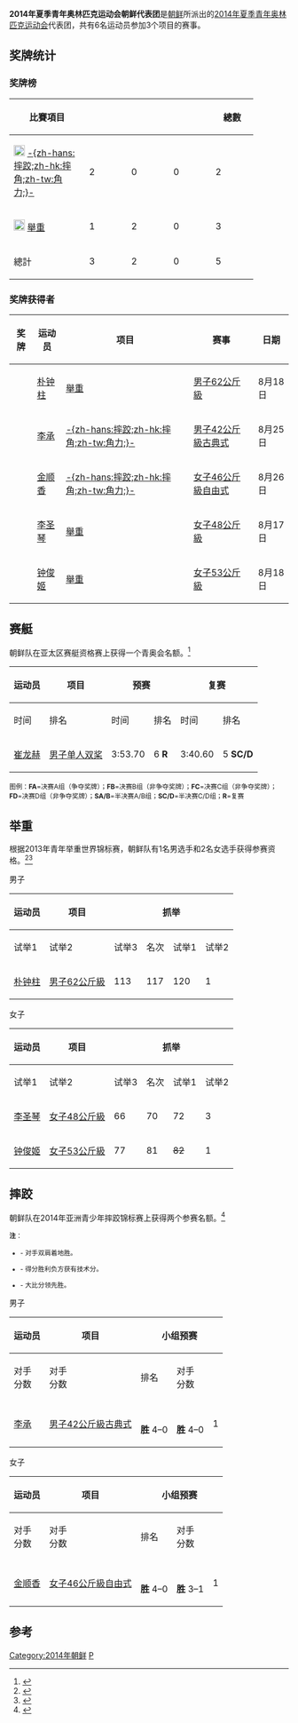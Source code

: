 {{NoteTA|G1=Sports}}
{{Infobox Country Olympics
|NOC=PRK
|games=2014年夏季青年
|competitors=6
|sports=3
|flagbearer=[[崔龙赫|崔龙赫]]（赛艇）<ref>{{cite web|url=http://www.olympic.org/Documents/YOG/2014/Nanjing_2014_Opening_Ceremony_Flag_Bearers.pdf|title=Opening Ceremony Flag Bearers - Youth Olympic Games, Nanjing 2014|publisher=[[国际奥林匹克委员会|International Olympic Committee]]|date=2014-08-16|accessdate=2014-11-23|archiveurl=https://web.archive.org/web/20140826141459/http://www.olympic.org/Documents/YOG/2014/Nanjing_2014_Opening_Ceremony_Flag_Bearers.pdf|archivedate=2014-08-26|deadurl=no}}</ref>
|gold=3
|silver=2
|bronze=
|rank=
}}
'''2014年夏季青年奥林匹克运动会朝鲜代表团'''是[[朝鲜|朝鲜]]所派出的[[2014年夏季青年奥林匹克运动会|2014年夏季青年奥林匹克运动会]]代表团，共有6名运动员参加3个项目的赛事。

==奖牌统计==
===奖牌榜===
{| class="wikitable" style="text-align:center; font-size:90%"
|-
! width=120| 比賽項目
|bgcolor=gold width=60| {{gold medal}} || bgcolor=silver width=60| {{silver medal}} || bgcolor=#cc9966 width=60|  {{bronze medal}} 
! width=60| 總數
|-
|align=left| [[File:Wrestling_pictogram.svg|20px]] [[2014年夏季青年奧林匹克運動會角力比賽|-{zh-hans:摔跤;zh-hk:摔角;zh-tw:角力;}-]]
| 2 || 0 || 0 || 2
|-
|align=left| [[File:Weightlifting_pictogram.svg|20px]] [[2014年夏季青年奧林匹克運動會舉重比賽|舉重]]
| 1 || 2 || 0 || 3
|-
! 總計|| 3 || 2 || 0 || 5
|}

===奖牌获得者===
{| class="wikitable sortable" style="font-size: 95%;"
! 奖牌
! 运动员
! 项目
! 赛事
! 日期
|- 
| {{gold medal}} || [[朴钟柱|朴钟柱]] || [[2014年夏季青年奧林匹克運動會舉重比賽|舉重]] || [[2014年夏季青年奧林匹克運動會男子62公斤級舉重比賽|男子62公斤級]] || 8月18日
|- 
| {{gold medal}} || [[李承_(摔跤运动员)|李承]] || [[2014年夏季青年奧林匹克運動會角力比賽|-{zh-hans:摔跤;zh-hk:摔角;zh-tw:角力;}-]] || [[2014年夏季青年奧林匹克運動會男子42公斤級希罗式角力比賽|男子42公斤級古典式]] || 8月25日
|- 
| {{gold medal}} || [[金顺香|金顺香]] || [[2014年夏季青年奧林匹克運動會角力比賽|-{zh-hans:摔跤;zh-hk:摔角;zh-tw:角力;}-]] || [[2014年夏季青年奧林匹克運動會女子46公斤級自由式角力比賽|女子46公斤級自由式]] || 8月26日
|- 
| {{silver medal}} || [[李圣琴|李圣琴]] || [[2014年夏季青年奧林匹克運動會舉重比賽|舉重]] || [[2014年夏季青年奧林匹克運動會女子48公斤級舉重比賽|女子48公斤級]] || 8月17日
|- 
| {{silver medal}} || [[钟俊姬|钟俊姬]] || [[2014年夏季青年奧林匹克運動會舉重比賽|舉重]] || [[2014年夏季青年奧林匹克運動會女子53公斤級舉重比賽|女子53公斤級]] || 8月18日
|}

==赛艇==
{{main|2014年夏季青年奧林匹克運動會划船比賽}}

朝鲜队在亚太区赛艇资格赛上获得一个青奥会名额。<ref>{{cite news |url=http://worldrowing.com/files/download/12483 |title=2014 YOG Qualification: Rowing |work=[[國際划船聯盟|FISA]] |date=2014-02-20 |accessdate=2014-02-27 |deadurl=yes |archiveurl=https://web.archive.org/web/20140227232856/http://www.worldrowing.com//files/download/12483 |archivedate=2014-02-27 }}</ref>

{| class="wikitable" style="font-size:90%"
|-
!rowspan="2"|运动员
!rowspan="2"|项目
!colspan="2"|预赛
!colspan="2"|复赛
!colspan="2"|半决赛
!colspan="2"|决赛
|- style="font-size:95%"
!时间
!排名
!时间
!排名
!时间
!排名
!时间
!排名
|- align=center
|align=left|[[崔龙赫|崔龙赫]]
|align=left|[[2014年夏季青年奧林匹克運動會划船男子單人雙槳比賽|男子单人双桨]]
|3:53.70
|6 '''R'''
|3:40.60
|5 '''SC/D'''
|{{abbr|DNF|未完成}}
|'''FD'''
|{{abbr|DNS|未开始}}
|24
|}

<small>图例：'''FA'''=决赛A组（争夺奖牌）；'''FB'''=决赛B组（非争夺奖牌）；'''FC'''=决赛C组（非争夺奖牌）；'''FD'''=决赛D组（非争夺奖牌）；'''SA/B'''=半决赛A/B组；'''SC/D'''=半决赛C/D组；'''R'''=复赛</small>

==举重==
{{main|2014年夏季青年奧林匹克運動會舉重比賽}}

根据2013年青年举重世界锦标赛，朝鲜队有1名男选手和2名女选手获得参赛资格。<ref>{{cite news | url=http://www.iwf.net/wp-content/uploads/downloads/2013/09/2013MainQEM.pdf | title=Boys Team Classification from World Youth Championships | work=[[国际举重联合会|International Weightlifting Federation]] | date=2013-09-25 | accessdate=2013-12-14 | archive-date=2013-12-27 | archive-url=https://web.archive.org/web/20131227071441/http://www.iwf.net/wp-content/uploads/downloads/2013/09/2013MainQEM.pdf | dead-url=no }}</ref><ref>{{cite news | url=http://www.iwf.net/wp-content/uploads/downloads/2013/09/2013MainQEW.pdf | title=Girls Team Classification from World Youth Championships | work=[[国际举重联合会|International Weightlifting Federation]] | date=2013-09-25 | accessdate=2013-12-14 | archive-date=2013-12-26 | archive-url=https://web.archive.org/web/20131226020113/http://www.iwf.net/wp-content/uploads/downloads/2013/09/2013MainQEW.pdf | dead-url=no }}</ref>

;男子
{| class="wikitable" style="font-size:90%"
|-
!rowspan="2"|运动员
!rowspan="2"|项目
!colspan="4"|抓举
!colspan="4"|挺举
!rowspan="2" width=50|总成绩
!rowspan="2" width=50|名次
|-style="font-size:95%"
!试举1
!试举2
!试举3
!名次
!试举1
!试举2
!试举3
!名次
|- align=center
|align=left|[[朴钟柱|朴钟柱]]
|align=left|[[2014年夏季青年奧林匹克運動會男子62公斤級舉重比賽|男子62公斤級]]
|113
|117
|120
|1
|143
|<s>150</s>
|<s>150</s>
|2
|263
|{{gold01}}
|}

;女子
{| class="wikitable" style="font-size:90%"
|-
!rowspan="2"|运动员
!rowspan="2"|项目
!colspan="4"|抓举
!colspan="4"|挺举
!rowspan="2" width=50|总成绩
!rowspan="2" width=50|名次
|-style="font-size:95%"
!试举1
!试举2
!试举3
!名次
!试举1
!试举2
!试举3
!名次
|- align=center
|align=left|[[李圣琴|李圣琴]]
|align=left|[[2014年夏季青年奧林匹克運動會女子48公斤級舉重比賽|女子48公斤級]]
|66
|70
|72
|3
|88
|93
|<s>95</s>
|2
|165
|{{silver02}}
|- align=center
|align=left|[[钟俊姬|钟俊姬]]
|align=left|[[2014年夏季青年奧林匹克運動會女子53公斤級舉重比賽|女子53公斤級]]
|77
|81
|<s>82</s>
|1
|95
|100
|<s>105</s>
|2
|181
|{{silver02}}
|}

==摔跤==
{{main|2014年夏季青年奧林匹克運動會角力比賽}}

朝鲜队在2014年亚洲青少年摔跤锦标赛上获得两个参赛名额。<ref>{{cite news | url=http://www.fila-official.com/index.php?option=com_content&view=article&id=1287%3Awrestling-qualifiers-named-for-youth-olympic-games&catid=60%3Aactualite&Itemid=100235&lang=en | title=Wrestling Qualifiers Named for Youth Olympic Games | work=[[國際角力總會|FILA]] | date=2014-07-28 | accessdate=2014-07-30 | deadurl=yes | archiveurl=https://web.archive.org/web/20140810041126/http://www.fila-official.com/index.php?option=com_content&view=article&id=1287%3Awrestling-qualifiers-named-for-youth-olympic-games&catid=60%3Aactualite&Itemid=100235&lang=en | archivedate=2014-08-10 }}</ref>

<small>'''注'''：
* {{abbr|VT|对手双肩着地胜}} - 对手双肩着地胜。
* {{abbr|PP|得分胜利负方获有技术分}} - 得分胜利负方获有技术分。
* {{abbr|ST|大比分领先胜}} - 大比分领先胜。
</small>

;男子
{| class="wikitable" style="font-size:90%"
|-
!rowspan=2|运动员
!rowspan=2|项目
!colspan=3|小组预赛
!决赛/铜牌赛
!rowspan=2|排名
|- style="font-size:95%"
!对手<br />分数
!对手<br />分数
!排名
!对手<br />分数
|- align=center
|align=left|[[李承_(摔跤运动员)|李承]]
|align=left|[[2014年夏季青年奧林匹克運動會男子42公斤級希罗式角力比賽|男子42公斤級古典式]]
|{{flagIOCathlete|拉夫扎图洛赫·伊索耶夫|TJK|2014年夏季青年}}<br>'''胜''' 4–0<sup>{{abbr|ST|大比分领先胜}}</sup>
|{{flagIOCathlete|埃米利奥·佩雷斯·阿方索|MEX|2014年夏季青年}}<br>'''胜''' 4–0<sup>{{abbr|ST|大比分领先胜}}</sup>
|1
|{{flagIOCathlete|法提赫·阿斯兰|TUR|2014年夏季青年}}<br>'''胜''' 3–1<sup>{{abbr|PP|得分胜利负方获有技术分}}</sup>
|{{gold01}}
|}

;女子
{| class="wikitable" style="font-size:90%"
|-
!rowspan=2|运动员
!rowspan=2|项目
!colspan=3|小组预赛
!决赛/铜牌赛
!rowspan=2|排名
|- style="font-size:95%"
!对手<br />分数
!对手<br />分数
!排名
!对手<br />分数
|- align=center
|align=left|[[金顺香|金顺香]]
|align=left|[[2014年夏季青年奧林匹克運動會女子46公斤級自由式角力比賽|女子46公斤級自由式]]
|{{flagIOCathlete|梅琳达·布拉姆利|NZL|2014年夏季青年}}<br>'''胜''' 4–0<sup>{{abbr|VT|对手双肩着地胜}}</sup>
|{{flagIOCathlete|塔季扬娜·东奇勒|MDA|2014年夏季青年}}<br>'''胜''' 3–1<sup>{{abbr|PP|得分胜利负方获有技术分}}</sup>
|1
|{{flagIOCathlete|杜勒贡·包劳尔马|MGL|2014年夏季青年}}<br>'''胜''' 3–1<sup>{{abbr|PP|得分胜利负方获有技术分}}</sup>
|{{gold01}}
|}

==参考==
{{Reflist}}

[[Category:2014年朝鲜|Category:2014年朝鲜]]
[[Category:2014年夏季青年奥林匹克运动会代表团|P]]